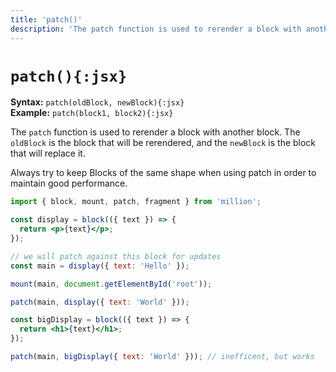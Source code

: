 ```yaml
---
title: 'patch()'
description: 'The patch function is used to rerender a block with another block.'
---
```



# `patch(){:jsx}`

**Syntax:** `patch(oldBlock, newBlock){:jsx}`\
**Example:** `patch(block1, block2){:jsx}`

The `patch` function is used to rerender a block with another block. The `oldBlock` is the block that will be rerendered, and the `newBlock` is the block that will replace it.

<Callout>
  Always try to keep Blocks of the same shape when using patch in order to
  maintain good performance.
</Callout>

```jsx
import { block, mount, patch, fragment } from 'million';

const display = block(({ text }) => {
  return <p>{text}</p>;
});

// we will patch against this block for updates
const main = display({ text: 'Hello' });

mount(main, document.getElementById('root'));

patch(main, display({ text: 'World' }));

const bigDisplay = block(({ text }) => {
  return <h1>{text}</h1>;
});

patch(main, bigDisplay({ text: 'World' })); // inefficent, but works
```
